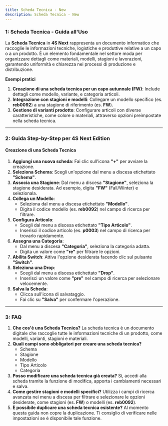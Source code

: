 ```yaml
---
title: Scheda Tecnica - New
description: Scheda Tecnica - New
---
```


### 1: **Scheda Tecnica - Guida all'Uso**


La **Scheda Tecnica** in **4S Next** rappresenta un documento informatico che raccoglie le informazioni tecniche, logistiche e produttive relative a un capo o a un prodotto. È un elemento fondamentale nel settore moda per organizzare dettagli come materiali, modelli, stagioni e lavorazioni, garantendo uniformità e chiarezza nei processi di produzione e distribuzione.

**Esempi pratici**

1. **Creazione di una scheda tecnica per un capo autunnale (FW)**: Include dettagli come modello, variante, e categoria articoli.
2. **Integrazione con stagioni e modelli**: Collegare un modello specifico (es. **reb0092**) a una stagione di riferimento (es. **FW**).
3. **Gestione di varianti prodotto**: Configurare articoli con diverse caratteristiche, come colore o materiali, attraverso opzioni preimpostate nella scheda tecnica.

***

### 2: **Guida Step-by-Step per 4S Next Edition**

#### Creazione di una Scheda Tecnica

1. **Aggiungi una nuova scheda**: Fai clic sull'icona **"+"** per avviare la creazione.
2. **Seleziona Schema**: Scegli un'opzione dal menu a discesa etichettato **"Schema"**.
3. **Associa una Stagione**: Dal menu a discesa **"Stagione"**, seleziona la stagione desiderata. Ad esempio, digita **"FW"** (Fall/Winter) e selezionala.
4. **Collega un Modello**:
   * Seleziona dal menu a discesa etichettato **"Modello"**.
   * Digita il codice modello (es. **reb0092**) nel campo di ricerca per filtrare.
5. **Configura Articolo**:
   * Scegli dal menu a discesa etichettato **"Tipo Articolo"**.
   * Inserisci il codice articolo (es. **p0003**) nel campo di ricerca per trovarlo rapidamente.
6. **Assegna una Categoria**:
   * Dal menu a discesa **"Categoria"**, seleziona la categoria adatta.
   * Digita un valore come **"re"** per filtrare le opzioni.
7. **Abilita Switch**: Attiva l'opzione desiderata facendo clic sul pulsante **"Switch"**.
8. **Seleziona una Drop**:
   * Scegli dal menu a discesa etichettato **"Drop"**.
   * Inserisci un valore come **"pre"** nel campo di ricerca per selezionare velocemente.
9. **Salva la Scheda**:
   * Clicca sull'icona di salvataggio.
   * Fai clic su **"Salva"** per confermare l'operazione.

***

### 3: **FAQ**

1. **Che cos'è una Scheda Tecnica?**
   La scheda tecnica è un documento digitale che raccoglie tutte le informazioni tecniche di un prodotto, come modelli, varianti, stagioni e materiali.
2. **Quali campi sono obbligatori per creare una scheda tecnica?**
   * Schema
   * Stagione
   * Modello
   * Tipo Articolo
   * Categoria
3. **Posso modificare una scheda tecnica già creata?**
   Sì, accedi alla scheda tramite la funzione di modifica, apporta i cambiamenti necessari e salva.
4. **Come gestire stagioni e modelli specifici?**
   Utilizza i campi di ricerca avanzata nei menu a discesa per filtrare e selezionare le opzioni desiderate, come stagioni (es. **FW**) o modelli (es. **reb0092**).
5. **È possibile duplicare una scheda tecnica esistente?**
   Al momento questa guida non copre la duplicazione. Ti consiglio di verificare nelle impostazioni se è disponibile tale funzione.